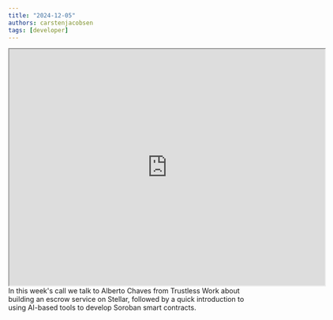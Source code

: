 ```yaml
---
title: "2024-12-05"
authors: carstenjacobsen
tags: [developer]
---
```


<iframe
  src="https://www.youtube.com/embed/UCYfq-RuQkY?si=MLvMMTM7MrvNw9oy"
  width="640"
  height="480"
  allow="autoplay"
></iframe>
<br /> 
In this week's call we talk to Alberto Chaves from Trustless Work about building an escrow service on Stellar, followed by a quick introduction to using AI-based tools to develop Soroban smart contracts.
